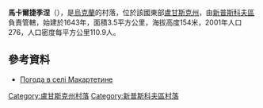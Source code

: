 {{coord|49|34|44|N|38|55|36|E|scale:100000|display=title}}

'''馬卡爾捷季涅'''（{{lang-uk|Макартетине}}），是[[烏克蘭|烏克蘭]]的村落，位於該國東部[[盧甘斯克州|盧甘斯克州]]，由[[新普斯科夫區|新普斯科夫區]]負責管轄，始建於1643年，面積3.5平方公里，海拔高度154米，2001年人口276，人口密度每平方公里110.9人。

==參考資料==
* [http://weather.in.ua/ua/lyganskaja/14385 Погода в селі Макартетине] {{Wayback|url=http://weather.in.ua/ua/lyganskaja/14385 |date=20160305103727 }}

{{DEFAULTSORT:Макартетине}}
[[Category:盧甘斯克州村落|Category:盧甘斯克州村落]]
[[Category:新普斯科夫區村落|Category:新普斯科夫區村落]]


{{Luhansk-geo-stub}}